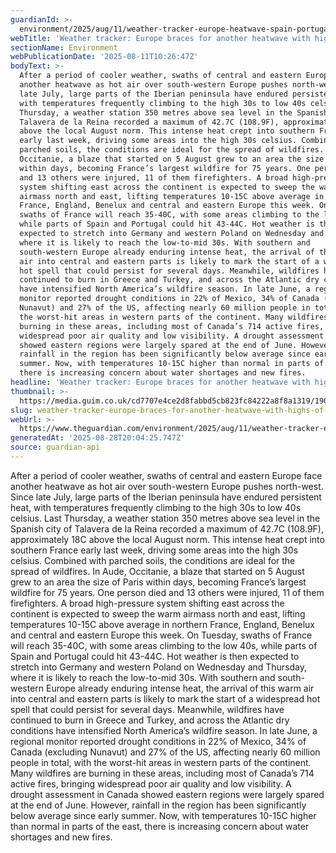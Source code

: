 ```yaml
---
guardianId: >-
  environment/2025/aug/11/weather-tracker-europe-heatwave-spain-portugal-north-america
webTitle: 'Weather tracker: Europe braces for another heatwave with highs of 44C'
sectionName: Environment
webPublicationDate: '2025-08-11T10:26:47Z'
bodyText: >-
  After a period of cooler weather, swaths of central and eastern Europe face
  another heatwave as hot air over south-western Europe pushes north-west. Since
  late July, large parts of the Iberian peninsula have endured persistent heat,
  with temperatures frequently climbing to the high 30s to low 40s celsius. Last
  Thursday, a weather station 350 metres above sea level in the Spanish city of
  Talavera de la Reina recorded a maximum of 42.7C (108.9F), approximately 18C
  above the local August norm. This intense heat crept into southern France
  early last week, driving some areas into the high 30s celsius. Combined with
  parched soils, the conditions are ideal for the spread of wildfires. In Aude,
  Occitanie, a blaze that started on 5 August grew to an area the size of Paris
  within days, becoming France’s largest wildfire for 75 years. One person died
  and 13 others were injured, 11 of them firefighters. A broad high-pressure
  system shifting east across the continent is expected to sweep the warm
  airmass north and east, lifting temperatures 10-15C above average in northern
  France, England, Benelux and central and eastern Europe this week. On Tuesday,
  swaths of France will reach 35-40C, with some areas climbing to the low 40s,
  while parts of Spain and Portugal could hit 43-44C. Hot weather is then
  expected to stretch into Germany and western Poland on Wednesday and Thursday,
  where it is likely to reach the low-to-mid 30s. With southern and
  south-western Europe already enduring intense heat, the arrival of this warm
  air into central and eastern parts is likely to mark the start of a widespread
  hot spell that could persist for several days. Meanwhile, wildfires have
  continued to burn in Greece and Turkey, and across the Atlantic dry conditions
  have intensified North America’s wildfire season. In late June, a regional
  monitor reported drought conditions in 22% of Mexico, 34% of Canada (excluding
  Nunavut) and 27% of the US, affecting nearly 60 million people in total, with
  the worst-hit areas in western parts of the continent. Many wildfires are
  burning in these areas, including most of Canada’s 714 active fires, bringing
  widespread poor air quality and low visibility. A drought assessment in Canada
  showed eastern regions were largely spared at the end of June. However,
  rainfall in the region has been significantly below average since early
  summer. Now, with temperatures 10-15C higher than normal in parts of the east,
  there is increasing concern about water shortages and new fires.
headline: 'Weather tracker: Europe braces for another heatwave with highs of 44C'
thumbnail: >-
  https://media.guim.co.uk/cd7707e4ce2d8fabbd5cb823fc84222a8f8a1319/190_0_900_720/500.jpg
slug: weather-tracker-europe-braces-for-another-heatwave-with-highs-of-44c
webUrl: >-
  https://www.theguardian.com/environment/2025/aug/11/weather-tracker-europe-heatwave-spain-portugal-north-america
generatedAt: '2025-08-28T20:04:25.747Z'
source: guardian-api
---
```

After a period of cooler weather, swaths of central and eastern Europe face another heatwave as hot air over south-western Europe pushes north-west. Since late July, large parts of the Iberian peninsula have endured persistent heat, with temperatures frequently climbing to the high 30s to low 40s celsius. Last Thursday, a weather station 350 metres above sea level in the Spanish city of Talavera de la Reina recorded a maximum of 42.7C (108.9F), approximately 18C above the local August norm. This intense heat crept into southern France early last week, driving some areas into the high 30s celsius. Combined with parched soils, the conditions are ideal for the spread of wildfires. In Aude, Occitanie, a blaze that started on 5 August grew to an area the size of Paris within days, becoming France’s largest wildfire for 75 years. One person died and 13 others were injured, 11 of them firefighters. A broad high-pressure system shifting east across the continent is expected to sweep the warm airmass north and east, lifting temperatures 10-15C above average in northern France, England, Benelux and central and eastern Europe this week. On Tuesday, swaths of France will reach 35-40C, with some areas climbing to the low 40s, while parts of Spain and Portugal could hit 43-44C. Hot weather is then expected to stretch into Germany and western Poland on Wednesday and Thursday, where it is likely to reach the low-to-mid 30s. With southern and south-western Europe already enduring intense heat, the arrival of this warm air into central and eastern parts is likely to mark the start of a widespread hot spell that could persist for several days. Meanwhile, wildfires have continued to burn in Greece and Turkey, and across the Atlantic dry conditions have intensified North America’s wildfire season. In late June, a regional monitor reported drought conditions in 22% of Mexico, 34% of Canada (excluding Nunavut) and 27% of the US, affecting nearly 60 million people in total, with the worst-hit areas in western parts of the continent. Many wildfires are burning in these areas, including most of Canada’s 714 active fires, bringing widespread poor air quality and low visibility. A drought assessment in Canada showed eastern regions were largely spared at the end of June. However, rainfall in the region has been significantly below average since early summer. Now, with temperatures 10-15C higher than normal in parts of the east, there is increasing concern about water shortages and new fires.

